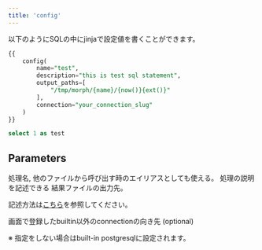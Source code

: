 ```yaml
---
title: 'config'
---
```


以下のようにSQLの中にjinjaで設定値を書くことができます。

```sql
{{
	config(
		name="test",
		description="this is test sql statement",
		output_paths=[
			"/tmp/morph/{name}/{now()}{ext()}"
		],
		connection="your_connection_slug"
	)
}}

select 1 as test
```

## Parameters

<ParamField body="name" type="string" default="SQLファイル名">
処理名, 他のファイルから呼び出す時のエイリアスとしても使える。
</ParamField>

<ParamField body="description" type="string">
処理の説明を記述できる
</ParamField>

<ParamField body="output_paths" type="array: string" default="['/tmp/morph/{name}/{now()}{ext()}']">
結果ファイルの出力先。

記述方法は[こちら](/sql-python/ja/framework/output-paths)を参照してください。
</ParamField>

<ParamField body="connection" type="string" default="morph_project.ymlで設定したdefault_connection">
画面で登録したbuiltin以外のconnectionの向き先 (optional)

※ 指定をしない場合はbuilt-in postgresqlに設定されます。
</ParamField>